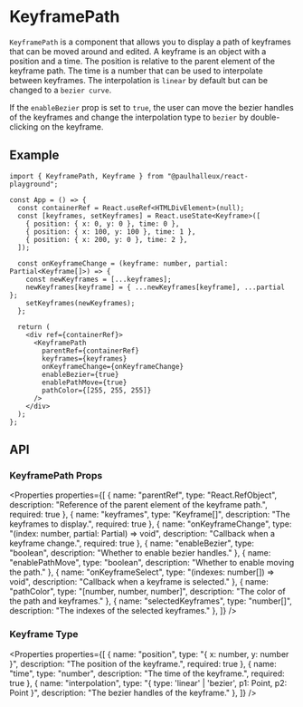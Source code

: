 
# KeyframePath

`KeyframePath` is a component that allows you to display a path of keyframes that can be moved around and edited.
A keyframe is an object with a position and a time. The position is relative to the parent element of the keyframe path.
The time is a number that can be used to interpolate between keyframes.
The interpolation is `linear` by default but can be changed to a `bezier curve`.

If the `enableBezier` prop is set to `true`, the user can move the bezier handles of the keyframes
and change the interpolation type to `bezier` by double-clicking on the keyframe.

## Example

<KeyframePathExample />

```tsx
import { KeyframePath, Keyframe } from "@paulhalleux/react-playground";

const App = () => {
  const containerRef = React.useRef<HTMLDivElement>(null);
  const [keyframes, setKeyframes] = React.useState<Keyframe>([
    { position: { x: 0, y: 0 }, time: 0 },
    { position: { x: 100, y: 100 }, time: 1 },
    { position: { x: 200, y: 0 }, time: 2 },
  ]);

  const onKeyframeChange = (keyframe: number, partial: Partial<Keyframe[]>) => {
    const newKeyframes = [...keyframes];
    newKeyframes[keyframe] = { ...newKeyframes[keyframe], ...partial };
    setKeyframes(newKeyframes);
  };

  return (
    <div ref={containerRef}>
      <KeyframePath
        parentRef={containerRef}
        keyframes={keyframes}
        onKeyframeChange={onKeyframeChange}
        enableBezier={true}
        enablePathMove={true}
        pathColor={[255, 255, 255]}
      />
    </div>
  );
};
```

## API

### KeyframePath Props

<Properties properties={[
  { name: "parentRef", type: "React.RefObject<HTMLElement>", description: "Reference of the parent element of the keyframe path.", required: true },
  { name: "keyframes", type: "Keyframe[]", description: "The keyframes to display.", required: true },
  { name: "onKeyframeChange", type: "(index: number, partial: Partial<Keyframe>) => void", description: "Callback when a keyframe change.", required: true },
  { name: "enableBezier", type: "boolean", description: "Whether to enable bezier handles." },
  { name: "enablePathMove", type: "boolean", description: "Whether to enable moving the path." },
  { name: "onKeyframeSelect", type: "(indexes: number[]) => void", description: "Callback when a keyframe is selected." },
  { name: "pathColor", type: "[number, number, number]", description: "The color of the path and keyframes." },
  { name: "selectedKeyframes", type: "number[]", description: "The indexes of the selected keyframes." },
]} />


### Keyframe Type

<Properties properties={[
  { name: "position", type: "{ x: number, y: number }", description: "The position of the keyframe.", required: true },
  { name: "time", type: "number", description: "The time of the keyframe.", required: true },
  { name: "interpolation", type: "{ type: 'linear' | 'bezier', p1: Point, p2: Point }", description: "The bezier handles of the keyframe." },
]} />